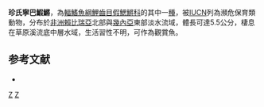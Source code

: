 {{Speciesbox 
| taxon = Nimbapanchanx jeanpoli
| status = EN
| status_system = IUCN3.1
| authority =  [[Berkenkamp|Berkenkamp]] & [[Etzel|Etzel]],1979
| synonyms = *''Roloffia jeanpoli, Berkenkamp & Etzel, 1979''
*''Aphyosemion jeanpoli, Berkenkamp & Etzel, 1979''
}}
'''珍氏寧巴鰕鱂'''，為[[輻鰭魚綱|輻鰭魚綱]][[鯉齒目|鯉齒目]][[假鰓鱂科|假鰓鱂科]]的其中一[[種|種]]，被[[IUCN|IUCN]]列為瀕危保育類動物，分布於[[非洲|非洲]][[賴比瑞亞|賴比瑞亞]]北部與[[幾內亞|幾內亞]]東部淡水流域，體長可達5.5公分，棲息在草原溪流底中層水域，生活習性不明，可作為觀賞魚。

==参考文献==
*{{FishBase_species|genus=Nimbapanchax|species=jeanpoli|year=2014|month=7}}
{{Taxonbar|from=Q5610227}}

[[Category:觀賞魚|Z]]
[[Category:寧巴鰕鱂屬|Z]]